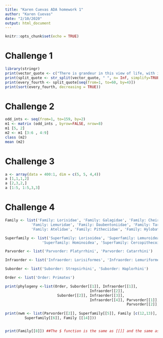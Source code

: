 ```yaml
---
title: "Karen Cuevas ADA homework 1"
author: "Karen Cuevas"
date: "2/10/2020"
output: html_document
---
```


```r
knitr::opts_chunk$set(echo = TRUE)
```

# Challenge 1
```r
library(stringr)
print(vector_quote <- c("There is grandeur in this view of life, with its several powers, having been originally breathed by the Creator into a few forms or into one; and that, whilst this planet has gone circling on according to the fixed law of gravity, from so simple a beginning endless forms most beautiful and most wonderful have been, and are being evolved."))
print(split_quote <- str_split(vector_quote, " ", n= Inf, simplify=TRUE))
print(every_fourth <- split_quote[seq(from=1, to=60, by=4)])
print(sort(every_fourth, decreasing = TRUE))
```

# Challenge 2
```r
odd_ints <- seq(from=1, to=159, by=2)
m1 <- matrix (odd_ints , byrow=FALSE, nrow=8)
m1 [5, 2]
m2 <- m1 [3:6 , 4:9]
class (m2)
mean (m2)
```

# Challenge 3
```r
a <- array(data = 400:1, dim = c(5, 5, 4,4))
a [1,1,1,2]
a [2,3,2,]
a [1:5, 1:5,3,3]
```

# Challenge 4
```r
Family <- list('Family: Lorisidae', 'Family: Galagidae', 'Family: Cheirogaleidae', 'Family: Lepilemuridae', 'Family: Indriidae', 
            'Family: Lemuridae', 'Family: Daubentoniidae', 'Family: Tarsiidae', 'Family: Cebidae', 
            'Family: Atelidae', 'Family: Pitheciidae', 'Family: Hylobatidae', 'Family: Hominidae', 'Family: Cercopithecidae')

Superfamily <- list('Superfamily: Lorisoidea', 'Superfamily: Lemuroidea', 'Superfamily: Tarsioidea', 'Superfamily: Ceboidea', 
                 'Superfamily: Hominoidea', 'Superfamily: Cercopithecoidea')

Parvorder <- list('Parvorder: Platyrrhini', 'Parvorder: Catarrhini')

Infraorder <- list('Infraorder: Lorisiformes', 'Infraorder: Lemuriformes', 'Infraorder: Tarsiiformes', 'Infraorder: Simiiformes')

Suborder <- list('Suborder: Strepsirhini', 'Suborder: Haplorhini')

Order <- list('Order: Primates')

print(phylogeny <-list(Order, Suborder[[1]], Infraorder[[1]],                 Superfamily[[1]], Family[c(1,2)], 
                                       Infraorder[[2]],                 Superfamily[[2]], Family[c(3,4,5,6,7)],
                        Suborder[[2]], Infraorder[[3]],                 Superfamily[[3]], Family [[8]],
                                       Infraorder[[4]], Parvorder[[1]], Superfamily[[4]], Family [c(9,10,11)],
                                                        Parvorder[[2]], Superfamily[[5]], Family [c(12,13)],
                                                                        Superfamily[[6]], Family [[14]]))
print(nwm <- list(Parvorder[[2]], Superfamily[[5]], Family [c(12,13)],
         Superfamily[[6]], Family [[14]]))


print(Family[[8]]) ##The $ function is the same as [[]] and the same as x[[""]]

```